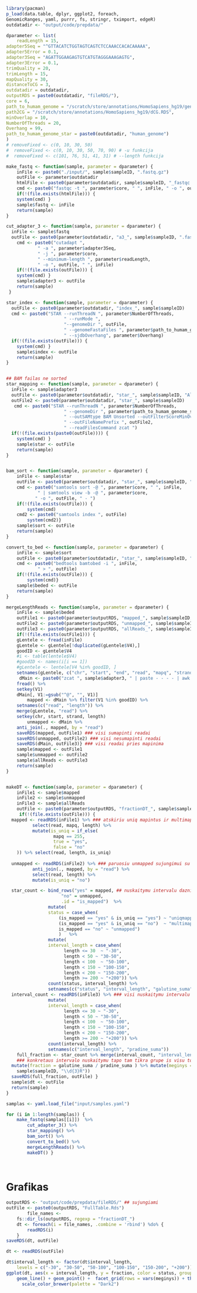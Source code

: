 ```r
library(pacman)
p_load(data.table, dplyr, ggplot2, foreach, 
GenomicRanges, yaml, purrr, fs, stringr, tximport, edgeR)
outdatadir <- "output/code/prepdata/"
```

```r

dparameter <- list(
    readLength = 15,
adapter5Seq = "^GTTACATCTGGTAGTCAGTCTCCAAACCACACAAAAA",
adapter5Error = 0.1,
adapter3Seq = "AGATTGGAAGAGTGTCATGTAGGGAAAGAGTG",
adapter3Error = 0.1,
trimQuality = 20,
trimLength = 15,
mapQuality = 30,
distanceToCG = 3,
outdatadir = outdatadir,
outputRDS = paste0(outdatadir, "fileRDS/"),
core = 6,
path_to_humam_genome = "/scratch/store/annotations/HomoSapiens_hg19/genome/genome.fa",
path2CG = "/scratch/store/annotations/HomoSapiens_hg19/dCG.RDS",
minOverlap = 10,
NumberOfThreads = 20,
Overhang = 99,
path_to_humam_genome_star = paste0(outdatadir, "human_genome")
)
# removeFixed <- c(0, 10, 30, 50)
#  removeFixed <- c(0, 10, 30, 50, 70, 90) # -u funkcija
#  removeFixed <- c(101, 76, 51, 41, 31) # --length funkcija
```

```r
make_fastq <- function(sample, parameter = dparameter) {
    inFile <- paste0("./input/", sample$sampleID, ".fastq.gz")
    outFile <- parameter$outdatadir
    htmlFile <- paste0(parameter$outdatadir, sample$sampleID, "_fastqc.html")
    cmd <- paste0("fastqc -t ", parameter$core, " ", inFile, " -o ", outFile)
    if(!(file.exists(htmlFile))) {
    system(cmd) }
    sample$fastq <- inFile
    return(sample)
}

cut_adapter_3 <- function(sample, parameter = dparameter) {
  inFile <- sample$fastq
  outFile <- paste0(parameter$outdatadir, "a3_", sample$sampleID, ".fastq.gz")
    cmd <- paste0("cutadapt ",  
            " -a ", parameter$adapter3Seq,  
            " -j ", parameter$core,
            " --minimum-length ", parameter$readLength,
            " -o ", outFile, " ", inFile)
    if(!(file.exists(outFile))) {
    system(cmd) }
    sample$adapter3 <- outFile
    return(sample)
 }

star_index <- function(sample, parameter = dparameter) {
  outFile <- paste0(parameter$outdatadir, "index_", sample$sampleID)
  cmd <- paste0("STAR --runThreadN ", parameter$NumberOfThreads,
                      " --runMode ", 
                      "--genomeDir ", outFile,
                      " --genomeFastaFiles ", parameter$path_to_humam_genome,
                      " --sjdbOverhang", parameter$Overhang)
  if(!(file.exists(outFile))) {
    system(cmd) }
    sample$index <- outFile
    return(sample)
}


## BAM failas ne sorted
star_mapping <- function(sample, parameter = dparameter) {
  inFile <- sample$adapter3
  outFile <- paste0(parameter$outdatadir, "star_", sample$sampleID, "Aligned.out.bam")
  outFile2 <- paste0(parameter$outdatadir, "star_", sample$sampleID)
   cmd <- paste0("STAR --runThreadN ", parameter$NumberOfThreads, 
                      " --genomeDir ", parameter$path_to_humam_genome_star,
                      " --outSAMtype BAM Unsorted --outFilterScoreMinOverLread 0.3 --outFilterMatchNminOverLread 0.3 --readFilesIn ", inFile,
                      " --outFileNamePrefix ", outFile2, 
                      " --readFilesCommand zcat ")
  if(!(file.exists(paste0(outFile)))) {
    system(cmd) }
    sample$star <- outFile
    return(sample)
}


bam_sort <- function(sample, parameter = dparameter) {
    inFile <- sample$star
    outFile <- paste0(parameter$outdatadir, "star_", sample$sampleID, "Sorted.bam")
    cmd <- paste0("samtools sort -@ ", parameter$core, " ", inFile,
            " | samtools view -b -@ ", parameter$core, 
           " -o ", outFile, " - ") 
    if(!(file.exists(outFile))) {
        system(cmd)
    cmd2 <- paste0("samtools index ", outFile) 
        system(cmd2)}
    sample$sort <- outFile
    return(sample)
}

convert_to_bed <- function(sample, parameter = dparameter) {
    inFile <- sample$sort
    outFile <- paste0(parameter$outdatadir, "star_", sample$sampleID, ".bed")
    cmd <- paste0("bedtools bamtobed -i ", inFile, 
            " > ", outFile)
    if(!(file.exists(outFile))) {
        system(cmd)}
    sample$beded <- outFile
    return(sample)
}

mergeLengthReads <- function(sample, parameter = dparameter) {
    inFile <- sample$beded
    outFile1 <- paste0(parameter$outputRDS, "mapped_", sample$sampleID, ".Rds") 
    outFile2 <- paste0(parameter$outputRDS, "unmapped_", sample$sampleID, ".Rds")
    outFile3 <- paste0(parameter$outputRDS, "allReads_", sample$sampleID, ".Rds")
    if(!(file.exists(outFile1))) {
    gLentele <- fread(inFile)
    gLentele <- gLentele[!duplicated(gLentele$V4),]
    goodID <- gLentele$V4
    #i <- table(lentele$V4)
    #goodID <- names(i[i == 1])
    #gLentele <- lentele[V4 %in% goodID, ]
    setnames(gLentele, c("chr", "start", "end", "read", "mapq", "strand")) 
     dMain <- paste0("zcat ", sample$adapter3, " | paste - - - - | awk '{print ($1), length($3)}'") %>%
    fread() %>%
    setkey(V1)
    dMain[, V1:=gsub("^@", "", V1)]
        mapped <- dMain %>% filter(V1 %in% goodID) %>%
    setnames(c("read", "length")) %>% 
    merge(gLentele, "read") %>%
    setkey(chr, start, strand, length) 
        unmapped <- dMain %>%
    anti_join(., mapped, by = "read") 
    saveRDS(mapped, outFile1) ### visi sumapinti readai
    saveRDS(unmapped, outFile2) ### visi nesumapinti readai
    saveRDS(dMain, outFile3)} ### visi readai pries mapinima
    sample$mapped <- outFile1
    sample$unmapped <- outFile2
    sample$allReads <- outFile3
    return(sample)
}


makeDT <- function(sample, parameter = dparameter) {
    inFile1 <- sample$mapped 
    inFile2 <- sample$unmapped
    inFile3 <- sample$allReads
    outFile <- paste0(parameter$outputRDS, "fractionDT_", sample$sampleID, ".Rds")
     if(!(file.exists(outFile))) {
  mapped <- readRDS(inFile1) %>% ### atskiriu uniq mapintus ir multimapintus 
          select(read, mapq, length) %>% 
          mutate(is_uniq = if_else(
                  mapq == 255,
                  true = "yes",
                  false = "no"
    )) %>% select(read, length, is_uniq) 
        
  unmapped <- readRDS(inFile2) %>% ### paruosiu unmapped sujungimui su mapped
          anti_join(., mapped, by = "read") %>% 
          select(read, length) %>% 
          mutate(is_uniq = "no")

  star_count <- bind_rows("yes" = mapped, ## nuskaitymu intervalu dazniai po star 
                     "no" = unmapped,
                     .id = "is_mapped")  %>% 
                mutate(
                status = case_when(
                    (is_mapped == "yes" & is_uniq == "yes") ~ "uniqmapped",
                    (is_mapped == "yes" & is_uniq == "no")  ~ "multimapped",
                    is_mapped == "no" ~ "unmapped")
                    )   %>% 
                mutate(
                interval_length = case_when(
                      length <= 30  ~ "-30",
                      length < 50 ~ "30-50",
                      length < 100  ~ "50-100",
                      length < 150 ~ "100-150",
                      length < 200 ~ "150-200",
                      length >= 200 ~ "+200")) %>% 
                count(status, interval_length) %>%
                setnames(c("status", "interval_length", "galutine_suma"))
  interval_count <- readRDS(inFile3) %>% ### visi nuskaitymu intervalu dazniai pries star
                mutate(
                interval_length = case_when(
                      length <= 30 ~ "-30",
                      length < 50 ~ "30-50",
                      length < 100  ~ "50-100",
                      length < 150 ~ "100-150",
                      length < 200 ~ "150-200",
                      length >= 200 ~ "+200")) %>% 
                count(interval_length) %>% 
                setnames(c("interval_length", "pradine_suma"))
    full_fraction <- star_count %>% merge(interval_count, "interval_length") %>% ## frakcija parodanti kiek 
    ### konkretaus intervalo nuskaitymu tapo tam tikra grupe is visu tokio ilgio nuskaitymu
  mutate(fraction = galutine_suma / pradine_suma ) %>% mutate(meginys = str_extract(
    sample$sampleID, "\\d{3}R"))
  saveRDS(full_fraction, outFile) }
  sample$dt <- outFile
  return(sample)
}

```

```r
samplas <- yaml.load_file("input/samples.yaml")
```

```r
for (i in 1:length(samplas)) {
    make_fastq(samplas[[i]])  %>%
        cut_adapter_3() %>% 
        star_mapping() %>% 
        bam_sort() %>%
        convert_to_bed() %>%
        mergeLengthReads() %>% 
        makeDT() }

       
```


# Grafikas 

```r
outputRDS <- "output/code/prepdata/fileRDS/" ## sujungiami
outFile <- paste0(outputRDS, "FullTable.Rds")
        file_names <-
    fs::dir_ls(outputRDS, regexp = "fractionDT_")
    dt <- foreach(i = file_names, .combine = 'rbind') %do% {
        readRDS(i)
    }
saveRDS(dt, outFile)

dt <- readRDS(outFile)

dt$interval_length <- factor(dt$interval_length, 
    levels = c("-30", "30-50", "50-100", "100-150", "150-200", "+200"))
ggplot(dt, aes(x = interval_length, y = fraction, color = status, group = status)) + 
    geom_line() + geom_point() +  facet_grid(rows = vars(meginys)) + theme_bw() + 
      scale_color_brewer(palette = "Dark2")
      
```